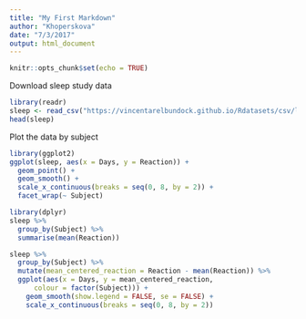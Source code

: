 ```yaml
---
title: "My First Markdown"
author: "Khoperskova"
date: "7/3/2017"
output: html_document
---
```


```r
knitr::opts_chunk$set(echo = TRUE)
```



Download sleep study data 
```r
library(readr)
sleep <- read_csv("https://vincentarelbundock.github.io/Rdatasets/csv/lme4/sleepstudy.csv") #no spaces
head(sleep)

```
Plot the data by subject
```r
library(ggplot2)
ggplot(sleep, aes(x = Days, y = Reaction)) +
  geom_point() +
  geom_smooth() +
  scale_x_continuous(breaks = seq(0, 8, by = 2)) +
  facet_wrap(~ Subject)
```

```r
library(dplyr)
sleep %>%
  group_by(Subject) %>%
  summarise(mean(Reaction))
```
```r
sleep %>%
  group_by(Subject) %>%
  mutate(mean_centered_reaction = Reaction - mean(Reaction)) %>%
  ggplot(aes(x = Days, y = mean_centered_reaction,
      colour = factor(Subject))) + 
    geom_smooth(show.legend = FALSE, se = FALSE) +
    scale_x_continuous(breaks = seq(0, 8, by = 2))
```

